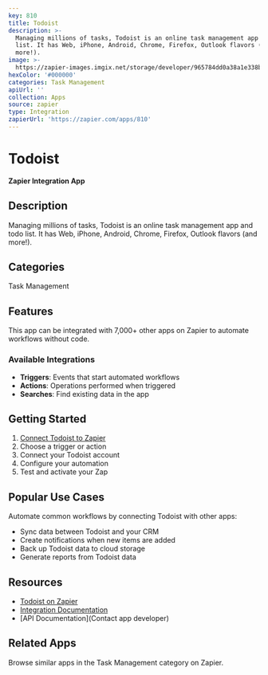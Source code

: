 ```yaml
---
key: 810
title: Todoist
description: >-
  Managing millions of tasks, Todoist is an online task management app and todo
  list. It has Web, iPhone, Android, Chrome, Firefox, Outlook flavors (and
  more!).
image: >-
  https://zapier-images.imgix.net/storage/developer/965784dd0a38a1e338b61b8b89ceaf78.png?auto=format%2Ccompress&ixlib=python-3.0.0&q=50
hexColor: '#000000'
categories: Task Management
apiUrl: ''
collection: Apps
source: zapier
type: Integration
zapierUrl: 'https://zapier.com/apps/810'
---
```

# Todoist

**Zapier Integration App**

## Description

Managing millions of tasks, Todoist is an online task management app and todo list. It has Web, iPhone, Android, Chrome, Firefox, Outlook flavors (and more!).

## Categories

Task Management

## Features

This app can be integrated with 7,000+ other apps on Zapier to automate workflows without code.

### Available Integrations

- **Triggers**: Events that start automated workflows
- **Actions**: Operations performed when triggered
- **Searches**: Find existing data in the app

## Getting Started

1. [Connect Todoist to Zapier](https://zapier.com/apps/810)
2. Choose a trigger or action
3. Connect your Todoist account
4. Configure your automation
5. Test and activate your Zap

## Popular Use Cases

Automate common workflows by connecting Todoist with other apps:

- Sync data between Todoist and your CRM
- Create notifications when new items are added
- Back up Todoist data to cloud storage
- Generate reports from Todoist data

## Resources

- [Todoist on Zapier](https://zapier.com/apps/810)
- [Integration Documentation](https://zapier.com/apps/810/integrations)
- [API Documentation](Contact app developer)

## Related Apps

Browse similar apps in the Task Management category on Zapier.

